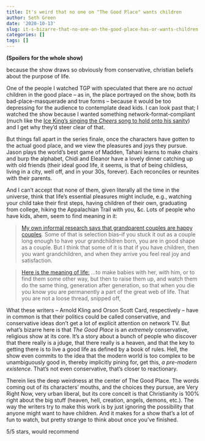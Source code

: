 ```yaml
---
title: It's weird that no one on "The Good Place" wants children
author: Seth Green
date: '2020-10-13'
slug: it-s-bizarre-that-no-one-on-the-good-place-has-or-wants-children
categories: []
tags: []
---
```


**(Spoilers for the whole show)**

because the show draws so obviously from conservative, christian beliefs about the purpose of life.

One of the people I watched TGP with speculated that there are no _actual_ children in the good place -- as in, the place portrayed on the show, both its bad-place-masquerade and true forms -- because it would be too depressing for the audience to contemplate dead kids. I can look past that; I watched the show because I wanted something network-format-compliant (much like the [Ice King's singing the _Cheers_ song to hold onto his sanity](https://www.youtube.com/watch?v=6rdvgvvvVPk)) and I get why they'd steer clear of that.

But things fall apart in the series finale, once the characters have gotten to the actual good place, and we view the pleasures and joys they pursue. Jason plays the world's best game of Madden, Tahani learns to make chairs and burp the alphabet, Chidi and Eleanor have a lovely dinner catching up with old friends (their ideal good life, it seems, is that of being childless, living in a city, well off, and in your 30s, forever). Each reconciles or reunites with their parents. 

And I can't accept that none of them, given literally all the time in the universe, think that life's essential pleasures might include, e.g., watching your child take their first steps, having children of their own, graduating from college, hiking the Appalachian Trail with you, &c. Lots of people who have kids, ahem, seem to find meaning in it:

> [My own informal research says that grandparent couples are happy couples](https://www.arnoldkling.com/blog/off-topic-marriage-and-grandchildren/). Some of that is selection bias–if you stuck it out as a couple long enough to have your grandchildren born, you are in good shape as a couple. But I think that some of it is that if you have children, then you want grandchildren, and when they arrive you feel real joy and satisfaction.

> [Here is the meaning of life:](https://en.wikipedia.org/wiki/Shadow_Puppets) ...to make babies with her, with him, or to find them some other way, but then to raise them up, and watch them do the same thing, generation after generation, so that when you die you know you are permanently a part of the great web of life. That you are not a loose thread, snipped off,

What these writers -- Arnold Kling and Orson Scott Card, respectively -- have in common is that their politics could be called conservative, and conservative ideas don't get a lot of explicit attention on network TV. But what's bizarre here is that _The Good Place_ is an _extremely_ conservative, religious show at its core. It's a story about a bunch of people who discover that there really is a jduge, that there really is a heaven, and that the key to getting there is to live a good life as defined by a book of rules. Hell, the show even commits to the idea that the modern world is too complex to be unambiguously good in, thereby implicitly pining for, get this, _a pre-modern existence_. That's not even conservative, that's closer to reactionary.

Therein lies the deep weirdness at the center of The Good Place. The words coming out of its characters' mouths, and the choices they pursue, are Very Right Now, very urban liberal, but its core conceit is that Christianity is 100% right about the big stuff (heaven, hell, creation, angels, demons, etc.). The way the writers try to make this work is by just ignoring the possibility that anyone might want to have children. And it makes for a show that's a lot of fun to watch, but pretty strange to think about once you've finished. 

5/5 stars, would recommend



